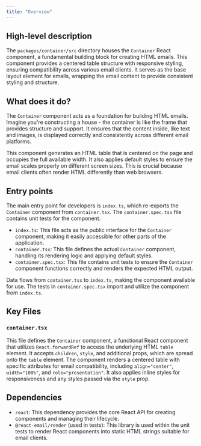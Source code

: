 ```yaml
---
title: "Overview"
---
```


## High-level description
The `packages/container/src` directory houses the `Container` React component, a fundamental building block for creating HTML emails. This component provides a centered table structure with responsive styling, ensuring compatibility across various email clients. It serves as the base layout element for emails, wrapping the email content to provide consistent styling and structure.

## What does it do?
The `Container` component acts as a foundation for building HTML emails. Imagine you're constructing a house - the container is like the frame that provides structure and support. It ensures that the content inside, like text and images, is displayed correctly and consistently across different email platforms.

This component generates an HTML table that is centered on the page and occupies the full available width. It also applies default styles to ensure the email scales properly on different screen sizes. This is crucial because email clients often render HTML differently than web browsers.

## Entry points
The main entry point for developers is `index.ts`, which re-exports the `Container` component from `container.tsx`. The `container.spec.tsx` file contains unit tests for the component.

- `index.ts`: This file acts as the public interface for the `Container` component, making it easily accessible for other parts of the application.
- `container.tsx`: This file defines the actual `Container` component, handling its rendering logic and applying default styles.
- `container.spec.tsx`: This file contains unit tests to ensure the `Container` component functions correctly and renders the expected HTML output.

Data flows from `container.tsx` to `index.ts`, making the component available for use. The tests in `container.spec.tsx` import and utilize the component from `index.ts`.

## Key Files
### `container.tsx`
This file defines the `Container` component, a functional React component that utilizes `React.forwardRef` to access the underlying HTML `table` element. It accepts `children`, `style`, and additional props, which are spread onto the `table` element. The component renders a centered table with specific attributes for email compatibility, including `align="center"`, `width="100%"`, and `role="presentation"`. It also applies inline styles for responsiveness and any styles passed via the `style` prop.

## Dependencies
- `react`: This dependency provides the core React API for creating components and managing their lifecycle.
- `@react-email/render` (used in tests): This library is used within the unit tests to render React components into static HTML strings suitable for email clients. 
